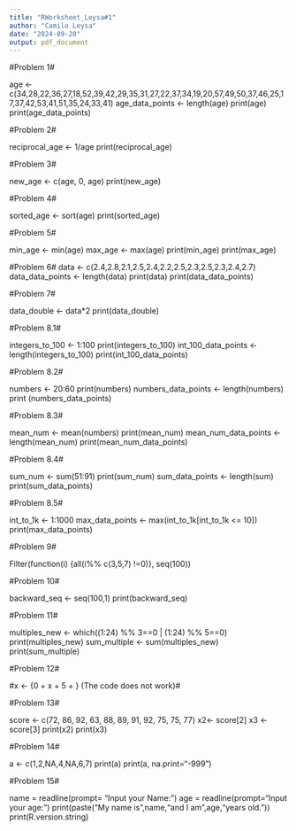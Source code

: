 ```yaml
---
title: "RWorksheet_Leysa#1"
author: "Camilo Leysa"
date: "2024-09-20"
output: pdf_document
---
```

#Problem 1#

age <- c(34,28,22,36,27,18,52,39,42,29,35,31,27,22,37,34,19,20,57,49,50,37,46,25,17,37,42,53,41,51,35,24,33,41)
age_data_points <- length(age)
print(age)
print(age_data_points)

#Problem 2#

reciprocal_age <- 1/age
print(reciprocal_age)

#Problem 3#

new_age <- c(age, 0, age)
print(new_age)

#Problem 4#

sorted_age <- sort(age)
print(sorted_age)

#Problem 5#

min_age <- min(age)
max_age <- max(age)
print(min_age)
print(max_age)

#Problem 6#
data <- c(2.4,2.8,2.1,2.5,2.4,2.2,2.5,2.3,2.5,2.3,2.4,2.7)
data_data_points <- length(data)
print(data)
print(data_data_points)

#Problem 7#

data_double <- data*2
print(data_double)

#Problem 8.1#

integers_to_100 <- 1:100
print(integers_to_100)
int_100_data_points <- length(integers_to_100)
print(int_100_data_points)

#Problem 8.2#

numbers <- 20:60
print(numbers)
numbers_data_points <- length(numbers)
print  (numbers_data_points)

#Problem 8.3#

mean_num <- mean(numbers)
print(mean_num)
mean_num_data_points <- length(mean_num)
print(mean_num_data_points)

#Problem 8.4#

sum_num <- sum(51:91)
print(sum_num)
sum_data_points <- length(sum)
print(sum_data_points)

#Problem 8.5#

int_to_1k <- 1:1000
max_data_points <- max(int_to_1k[int_to_1k <= 10])
print(max_data_points)

#Problem 9#

Filter(function(i) {all(i%% c(3,5,7) !=0)}, seq(100))

#Problem 10#

backward_seq <- seq(100,1)
print(backward_seq)

#Problem 11#

multiples_new <- which((1:24) %% 3==0 | (1:24) %% 5==0)
print(multiples_new)
sum_multiple <- sum(multiples_new)
print(sum_multiple)

#Problem 12#

#x <- {0 + x + 5 + } (The code does not work)#

#Problem 13#

score <- c(72, 86, 92, 63, 88, 89, 91, 92, 75, 75, 77)
x2<- score[2]
x3 <- score[3]
print(x2)
print(x3)

#Problem 14#

a <- c(1,2,NA,4,NA,6,7)
print(a)
print(a, na.print="-999")

#Problem 15#

name = readline(prompt= "Input your Name: ")
age = readline(prompt="Input your age: ")
print(paste("My name is ",name,"and I am",age,"years old."))
print(R.version.string)
